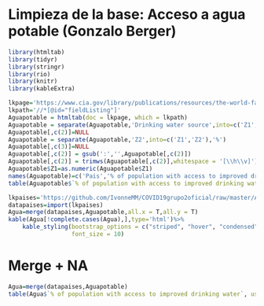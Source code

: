  
# Limpieza de la base: Acceso a agua potable (Gonzalo Berger)
```r
library(htmltab)
library(tidyr)
library(stringr)
library(rio)
library(knitr)
library(kableExtra)
```
```r
lkpage='https://www.cia.gov/library/publications/resources/the-world-factbook/fields/361.html'
lkpath='//*[@id="fieldListing"]'
Aguapotable = htmltab(doc = lkpage, which = lkpath)
Aguapotable = separate(Aguapotable,'Drinking water source',into=c('Z1','Z2'), 'total')
Aguapotable[,c(2)]=NULL
Aguapotable = separate(Aguapotable,'Z2',into=c('Z1','Z2'),'%')
Aguapotable[,c(3)]=NULL
Aguapotable[,c(2)] = gsub(':','',Aguapotable[,c(2)])
Aguapotable[,c(2)] = trimws(Aguapotable[,c(2)],whitespace = '[\\h\\v]')
Aguapotable$Z1=as.numeric(Aguapotable$Z1)
names(Aguapotable)=c('Pais','% of population with access to improved drinking water')
table(Aguapotable$`% of population with access to improved drinking water`, useNA = 'always')
```
```r
lkpaises='https://github.com/IvonneMM/COVID19grupo2oficial/raw/master/America%20y%20Europa3%20(3)%20(1)%20(1).xls'
datapaises=import(lkpaises)
Agua=merge(datapaises,Aguapotable,all.x = T,all.y = T)
kable(Agua[!complete.cases(Agua),],type='html')%>%
    kable_styling(bootstrap_options = c("striped", "hover", "condensed", "responsive"),
                  font_size = 10)
```
# Merge + NA
```r
Agua=merge(datapaises,Aguapotable)
table(Agua$`% of population with access to improved drinking water`, useNA = 'always')
```




